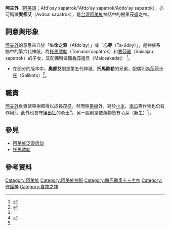 {{expert|subject=台灣原住民族}}

{{noteTA
|G1=阿美族神話
}}

{{Infobox deity
| type = taiwan
| name =阿夫外
| image = 
| image_size = 
| alt = 
| caption =
| god_of = 樹果茂盛之神、啟蒙初生之神
| abode = 
| symbol =
| consort = [[瑪魯莎喀旦|瑪魯莎喀旦]]或[[莎莉卡托|莎莉卡托]]
| siblings = 
| children = [[撒力巴契|撒力巴契]](疑似)
| mount = 
|script_name=[[阿美語|阿美語]]|script=Afd'oay sapatrok<br />'Afdo'ay Sapatrok<br />Addo'ay Sapatrok<br />Avdoai sapatrok|father=[[托馬歐勒|托馬歐勒]]或[[候納厚那|候納厚那]]|mother=[[賽莎曜|賽莎曜]]或[[莎媞奧|莎媞奧]]}}

'''阿夫外'''（[[阿美語|阿美語]]：Afd'oay sapatrok/'Afdo'ay sapatrok/Addo'ay sapatrok），亦可稱做'''奧都艾'''（Avdoai sapatrok），是[[台灣|台灣]][[阿美族|阿美族]]神話中的樹果茂盛之神。

== 詞意與形象 ==
[[阿夫外|阿夫外]]的意思來自於「'''生命之源'''（Afdo'ay）」或「'''心芽'''（Ta-üdoy）」，是神族系譜中的第六代神祇，為[[托馬歐勒|托馬歐勒]]（Tomaool sapatrok）和[[賽莎曜|賽莎曜]]（Saisajau sapatrok）的子女，其配偶叫做[[瑪魯莎喀旦|瑪魯莎喀旦]]（Malosakadat） <ref name="薩瓦艾摩勒傳">{{cite web|url=https://aya.ioe.sinica.edu.tw/index.php/Frontend/loreDetail/75|title=Solol alimolo 薩瓦艾摩勒傳|accessdate=1958-10-01|archive-date=2019-10-22|archive-url=https://web.archive.org/web/20191022232638/http://aya.ioe.sinica.edu.tw/index.php/Frontend/loreDetail/75|dead-url=no}}</ref>。

* 在部分的版本中，'''奧都艾'''則是第五代神祇、'''托馬歐勒'''的兄弟，配偶則為[[莎莉卡托|莎莉卡托]]（Salikoto）<ref name="阿美族之宗教及神話">{{cite web|author=王崧興|title=馬太安阿美族之宗教及神話|url=https://www.ioe.sinica.edu.tw/mobile/content/Periodicals_Content.aspx?SiteID=530164240637641451&Menuid=530205601306173463&Msid=530207124576460556|publisher=民族學研究所|work=中央研究院|accessdate=1961年 秋季|archive-date=2020-08-25|archive-url=https://web.archive.org/web/20200825054829/https://www.ioe.sinica.edu.tw/mobile/content/Periodicals_Content.aspx?SiteID=530164240637641451&Menuid=530205601306173463&Msid=530207124576460556|dead-url=no}}</ref>。

== 職責 ==
[[阿夫外|阿夫外]]負責使果樹都得以成長茂盛，然而除[[果樹|果樹]]外，對於[[小米|小米]]、[[南瓜|南瓜]]等作物也仍有作用<ref name="薩瓦艾摩勒傳"></ref>。此外也會守護[[出草|出征]]的勇士<ref name="Akay事件">{{cite web|url=https://aya.ioe.sinica.edu.tw/index.php/Frontend/loreDetail/80|title=Akay事件|accessdate=1958-10-01|archive-date=2021-05-21|archive-url=https://web.archive.org/web/20210521121407/https://aya.ioe.sinica.edu.tw/index.php/Frontend/loreDetail/80|dead-url=no}}</ref>。另一說則是使萬物皆有心芽（新生）<ref name="阿美族之宗教及神話"></ref>。

== 參見 ==
*[[阿美族泛靈信仰|阿美族泛靈信仰]]
*[[托馬歐勒|托馬歐勒]]

== 參考資料 ==
{{reflist}}

[[Category:阿美族|Category:阿美族]]
[[Category:阿美族神祇|Category:阿美族神祇]]
[[Category:撒巴勒奧十三主神|Category:撒巴勒奧十三主神]]
[[Category:守護神|Category:守護神]]
[[Category:食物之神|Category:食物之神]]